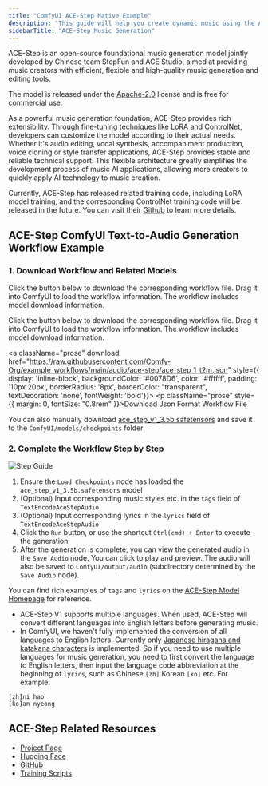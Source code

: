 ```yaml
---
title: "ComfyUI ACE-Step Native Example"
description: "This guide will help you create dynamic music using the ACE-Step model in ComfyUI"
sidebarTitle: "ACE-Step Music Generation"
---
```


ACE-Step is an open-source foundational music generation model jointly developed by Chinese team StepFun and ACE Studio, aimed at providing music creators with efficient, flexible and high-quality music generation and editing tools.

The model is released under the [Apache-2.0](https://github.com/ace-step/ACE-Step?tab=readme-ov-file#-license) license and is free for commercial use.

As a powerful music generation foundation, ACE-Step provides rich extensibility. Through fine-tuning techniques like LoRA and ControlNet, developers can customize the model according to their actual needs.
Whether it's audio editing, vocal synthesis, accompaniment production, voice cloning or style transfer applications, ACE-Step provides stable and reliable technical support.
This flexible architecture greatly simplifies the development process of music AI applications, allowing more creators to quickly apply AI technology to music creation.

Currently, ACE-Step has released related training code, including LoRA model training, and the corresponding ControlNet training code will be released in the future.
You can visit their [Github](https://github.com/ace-step/ACE-Step?tab=readme-ov-file#-roadmap) to learn more details.

## ACE-Step ComfyUI Text-to-Audio Generation Workflow Example

### 1. Download Workflow and Related Models

Click the button below to download the corresponding workflow file. Drag it into ComfyUI to load the workflow information. The workflow includes model download information.

Click the button below to download the corresponding workflow file. Drag it into ComfyUI to load the workflow information. The workflow includes model download information.

<a className="prose"  download href="https://raw.githubusercontent.com/Comfy-Org/example_workflows/main/audio/ace-step/ace_step_1_t2m.json" style={{ display: 'inline-block', backgroundColor: '#0078D6', color: '#ffffff', padding: '10px 20px', borderRadius: '8px', borderColor: "transparent", textDecoration: 'none', fontWeight: 'bold'}}>
    <p className="prose" style={{ margin: 0, fontSize: "0.8rem" }}>Download Json Format Workflow File</p>
</a>

You can also manually download [ace_step_v1_3.5b.safetensors](https://huggingface.co/Comfy-Org/ACE-Step_ComfyUI_repackaged/blob/main/all_in_one/ace_step_v1_3.5b.safetensors) and save it to the `ComfyUI/models/checkpoints` folder

### 2. Complete the Workflow Step by Step

![Step Guide](/images/tutorial/audio/ace_step/ace_step_1_t2a_step_guide.jpg)
1. Ensure the `Load Checkpoints` node has loaded the `ace_step_v1_3.5b.safetensors` model
2. (Optional) Input corresponding music styles etc. in the `tags` field of `TextEncodeAceStepAudio`
3. (Optional) Input corresponding lyrics in the `lyrics` field of `TextEncodeAceStepAudio`
4. Click the `Run` button, or use the shortcut `Ctrl(cmd) + Enter` to execute the generation
5. After the generation is complete, you can view the generated audio in the `Save Audio` node. You can click to play and preview. The audio will also be saved to `ComfyUI/output/audio` (subdirectory determined by the `Save Audio` node).

You can find rich examples of `tags` and `lyrics` on the [ACE-Step Model Homepage](https://ace-step.github.io/) for reference.
<Tip>
- ACE-Step V1 supports multiple languages. When used, ACE-Step will convert different languages into English letters before generating music.
- In ComfyUI, we haven't fully implemented the conversion of all languages to English letters. Currently only [Japanese hiragana and katakana characters](https://github.com/comfyanonymous/ComfyUI/commit/5d3cc85e13833aeb6ef9242cdae243083e30c6fc) is implemented.
So if you need to use multiple languages for music generation, you need to first convert the language to English letters, then input the language code abbreviation at the beginning of `lyrics`, such as Chinese `[zh]` Korean `[ko]` etc.
For example:

```
[zh]ni hao
[ko]an nyeong
```
</Tip>

## ACE-Step Related Resources

- [Project Page](https://ace-step.github.io/)
- [Hugging Face](https://huggingface.co/ACE-Step/ACE-Step-v1-3.5B) 
- [GitHub](https://github.com/ace-step/ACE-Step)
- [Training Scripts](https://github.com/ace-step/ACE-Step?tab=readme-ov-file#-train)